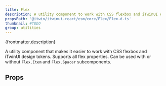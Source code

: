 ```yaml
---
title: Flex
description: A utility component to work with CSS flexbox and iTwinUI design tokens.
propsPath: '@itwin/itwinui-react/esm/core/Flex/Flex.d.ts'
thumbnail: #TODO
group: utilities
---
```


<p>{frontmatter.description}</p>

<Placeholder componentPageName='flex' />

<LiveExample src='Flex.main.jsx'>
  <AllExamples.FlexMainExample client:load />
</LiveExample>

A utility component that makes it easier to work with CSS flexbox and iTwinUI design tokens. Supports all flex properties. Can be used with or without `Flex.Item` and `Flex.Spacer` subcomponents.

## Props

<PropsTable path={frontmatter.propsPath} />
